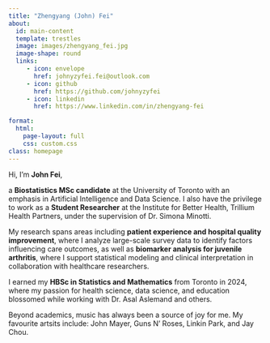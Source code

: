 ```yaml
---
title: "Zhengyang (John) Fei"
about:
  id: main-content
  template: trestles
  image: images/zhengyang_fei.jpg
  image-shape: round
  links:
     - icon: envelope
       href: johnyzyfei.fei@outlook.com
     - icon: github
       href: https://github.com/johnyzyfei
     - icon: linkedin
       href: https://www.linkedin.com/in/zhengyang-fei

format:
  html:
    page-layout: full
    css: custom.css
class: homepage
---
```


<p>

Hi, I'm <strong>John Fei</strong>,

<p>a <strong>Biostatistics MSc candidate</strong> at the University of Toronto with an emphasis in Artificial Intelligence and Data Science. I also have the privilege to work as a <strong>Student Researcher</strong> at the Institute for Better Health, Trillium Health Partners, under the supervision of Dr. Simona Minotti.</p>

<p>My research spans areas including <strong>patient experience and hospital quality improvement</strong>, where I analyze large-scale survey data to identify factors influencing care outcomes, as well as <strong>biomarker analysis for juvenile arthritis</strong>, where I support statistical modeling and clinical interpretation in collaboration with healthcare researchers.</p>

<p>I earned my <strong>HBSc in Statistics and Mathematics</strong> from Toronto in 2024, where my passion for health science, data science, and education blossomed while working with Dr. Asal Aslemand and others.</p>

<p>

Beyond academics, music has always been a source of joy for me. My favourite artsits include: John Mayer, Guns N' Roses, Linkin Park, and Jay Chou.

</div>
